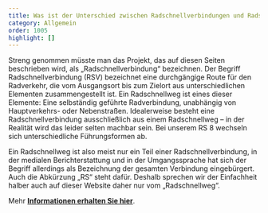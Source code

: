 ```yaml
---
title: Was ist der Unterschied zwischen Radschnellverbindungen und Radschnellwegen?
category: Allgemein
order: 1005
highlight: []
---
```

Streng genommen müsste man das Projekt, das auf diesen Seiten beschrieben wird, als „Radschnellverbindung“ bezeichnen. Der Begriff Radschnellverbindung (RSV) bezeichnet eine durchgängige Route für den Radverkehr, die vom Ausgangsort bis zum Zielort aus unterschiedlichen Elementen zusammengestellt ist. Ein Radschnellweg ist eines dieser Elemente: Eine selbständig geführte Radverbindung, unabhängig von Hauptverkehrs- oder Nebenstraßen. Idealerweise besteht eine Radschnellverbindung ausschließlich aus einem Radschnellweg – in der Realität wird das leider selten machbar sein. Bei unserem RS 8 wechseln sich unterschiedliche Führungsformen ab.

Ein Radschnellweg ist also meist nur ein Teil einer Radschnellverbindung, in der medialen Berichterstattung und in der Umgangssprache hat sich der Begriff allerdings als Bezeichnung der gesamten Verbindung eingebürgert. Auch die Abkürzung „RS“ steht dafür. Deshalb sprechen wir der Einfachheit halber auch auf dieser Website daher nur vom „Radschnellweg“.

Mehr [**Informationen erhalten Sie hier**](https://www.aktivmobil-bw.de/fileadmin/user_upload_fahrradlandbw/1_Radverkehr_in_BW/i_Radschnellverbindungen/Faktenblatt_RSV_02_VCD.pdf).
